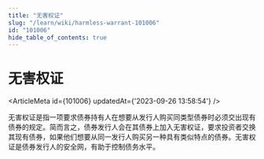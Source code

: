 ```yaml
---
title: "无害权证"
slug: "/learn/wiki/harmless-warrant-101006"
id: "101006"
hide_table_of_contents: true
---
```



# 无害权证

<ArticleMeta id={101006} updatedAt={'2023-09-26 13:58:54'} />
<div className='border-solid border-b border-t-0 my-4 border-[var(--ifm-color-gray-300)]' />

无害权证是指一项要求债券持有人在想要从发行人购买同类型债券时必须交出现有债券的规定。简而言之，债券发行人会在其债券上加入无害权证，要求投资者交换其现有债券，如果他们想要从同一发行人购买另一种具有类似特点的债券。无害权证是债券发行人的安全网，有助于控制债务水平。
